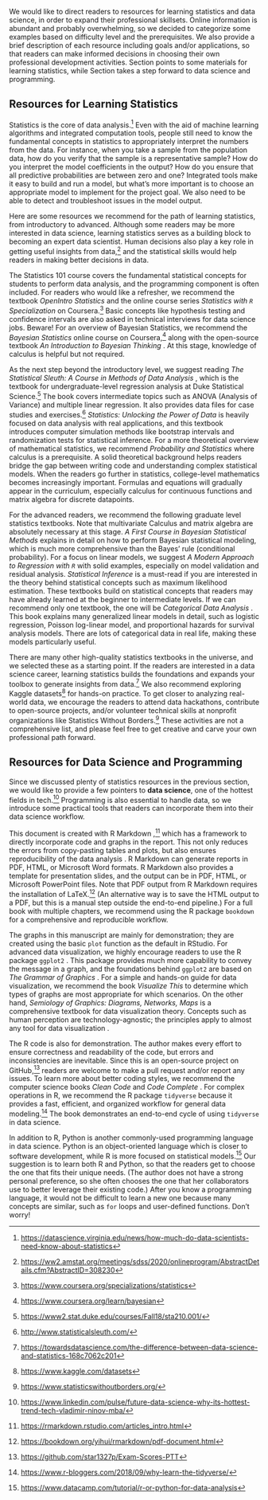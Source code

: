 We would like to direct readers to resources for learning statistics and data science, in order to expand their professional skillsets. Online information is abundant and probably overwhelming, so we decided to categorize some examples based on difficulty level and the prerequisites. We also provide a brief description of each resource including goals and/or applications, so that readers can make informed decisions in choosing their own professional development activities. Section \ref{learning-statistics} points to some materials for learning statistics, while Section \ref{learning-data-science} takes a step forward to data science and programming.  

## Resources for Learning Statistics {#learning-statistics}

Statistics is the core of data analysis.^[<https://datascience.virginia.edu/news/how-much-do-data-scientists-need-know-about-statistics>] Even with the aid of machine learning algorithms and integrated computation tools, people still need to know the fundamental concepts in statistics to appropriately interpret the numbers from the data. For instance, when you take a sample from the population data, how do you verify that the sample is a representative sample? How do you interpret the model coefficients in the output? How do you ensure that all predictive probabilities are between zero and one? Integrated tools make it easy to build and run a model, but what's more important is to choose an appropriate model to implement for the project goal. We also need to be able to detect and troubleshoot issues in the model output.  

Here are some resources we recommend for the path of learning statistics, from introductory to advanced. Although some readers may be more interested in data science, learning statistics serves as a building block to becoming an expert data scientist. Human decisions also play a key role in getting useful insights from data,^[<https://ww2.amstat.org/meetings/sdss/2020/onlineprogram/AbstractDetails.cfm?AbstractID=308230>] and the statistical skills would help readers in making better decisions in data.   

The Statistics 101 course covers the fundamental statistical concepts for students to perform data analysis, and the programming component is often included. For readers who would like a refresher, we recommend the textbook *OpenIntro Statistics* \cite{diez2019openintro} and the online course series *Statistics with `R` Specialization* on Coursera.^[<https://www.coursera.org/specializations/statistics>] Basic concepts like hypothesis testing and confidence intervals are also asked in technical interviews for data science jobs. Beware! For an overview of Bayesian Statistics, we recommend the *Bayesian Statistics* online course on Coursera,^[<https://www.coursera.org/learn/bayesian>] along with the open-source textbook *An Introduction to Bayesian Thinking* \cite{clyde2018bayesian101}. At this stage, knowledge of calculus is helpful but not required.  
  
As the next step beyond the introductory level, we suggest reading *The Statistical Sleuth: A Course in Methods of Data Analysis* \cite{ramsey2013statistical}, which is the textbook for undergraduate-level regression analysis at Duke Statistical Science.^[<https://www2.stat.duke.edu/courses/Fall18/sta210.001/>] The book covers intermediate topics such as ANOVA (Analysis of Variance) and multiple linear regression. It also provides data files for case studies and exercises.^[<http://www.statisticalsleuth.com/>] *Statistics: Unlocking the Power of Data* \cite{lock2020statistics} is heavily focused on data analysis with real applications, and this textbook introduces computer simulation methods like bootstrap intervals and randomization tests for statistical inference. For a more theoretical overview of mathematical statistics, we recommend *Probability and Statistics* \cite{degroot2012probability} where calculus is a prerequisite. A solid theoretical background helps readers bridge the gap between writing code and understanding complex statistical models. When the readers go further in statistics, college-level mathematics becomes increasingly important. Formulas and equations will gradually appear in the curriculum, especially calculus for continuous functions and matrix algebra for discrete datapoints.  

For the advanced readers, we recommend the following graduate level statistics textbooks. Note that multivariate Calculus and matrix algebra are absolutely necessary at this stage. *A First Course in Bayesian Statistical Methods* \cite{hoff2009first} explains in detail on how to perform Bayesian statistical modeling, which is much more comprehensive than the Bayes' rule (conditional probability). For a focus on linear models, we suggest *A Modern Approach to Regression with `R`* \cite{sheather2009modern} with solid examples, especially on model validation and residual analysis. *Statistical Inference* \cite{casella2021statistical} is a must-read if you are interested in the theory behind statistical concepts such as maximum likelihood estimation. These textbooks build on statistical concepts that readers may have already learned at the beginner to intermediate levels. If we can recommend only one textbook, the one will be *Categorical Data Analysis* \cite{agresti2003categorical}. This book explains many generalized linear models in detail, such as logistic regression, Poisson log-linear model, and proportional hazards for survival analysis models. There are lots of categorical data in real life, making these models particularly useful.  

There are many other high-quality statistics textbooks in the universe, and we selected these as a starting point. If the readers are interested in a data science career, learning statistics builds the foundations and expands your toolbox to generate insights from data.^[<https://towardsdatascience.com/the-difference-between-data-science-and-statistics-168c7062c201>] We also recommend exploring Kaggle datasets^[<https://www.kaggle.com/datasets>] for hands-on practice. To get closer to analyzing real-world data, we encourage the readers to attend data hackathons, contribute to open-source projects, and/or volunteer technical skills at nonprofit organizations like Statistics Without Borders.^[<https://www.statisticswithoutborders.org/>] These activities are not a comprehensive list, and please feel free to get creative and carve your own professional path forward.    

## Resources for Data Science and Programming {#learning-data-science}

Since we discussed plenty of statistics resources in the previous section, we would like to provide a few pointers to **data science**, one of the hottest fields in tech.^[<https://www.linkedin.com/pulse/future-data-science-why-its-hottest-trend-tech-vladimir-ninov-mba/>] Programming is also essential to handle data, so we introduce some practical tools that readers can incorporate them into their data science workflow.   

This document is created with $\mathsf{R}$ Markdown \cite{r-markdown-pkg},^[<https://rmarkdown.rstudio.com/articles_intro.html>] which has a framework to directly incorporate code and graphs in the report. This not only reduces the errors from copy-pasting tables and plots, but also ensures reproducibility of the data analysis \cite{baumer2014r-markdown}. $\mathsf{R}$ Markdown can generate reports in PDF, HTML, or Microsoft Word formats. $\mathsf{R}$ Markdown also provides a template for presentation slides, and the output can be in PDF, HTML, or Microsoft PowerPoint files. Note that PDF output from $\mathsf{R}$ Markdown requires the installation of LaTeX.^[<https://bookdown.org/yihui/rmarkdown/pdf-document.html>] (An alternative way is to save the HTML output to a PDF, but this is a manual step outside the end-to-end pipeline.) For a full book with multiple chapters, we recommend using the $\mathsf{R}$ package `bookdown` \cite{r-bookdown} for a comprehensive and reproducible workflow.  

The graphs in this manuscript are mainly for demonstration; they are created using the basic `plot` function as the default in RStudio. For advanced data visualization, we highly encourage readers to use the $\mathsf{R}$ package `ggplot2` \cite{ggplot2}. This package provides much more capability to convey the message in a graph, and the foundations behind `ggplot2` are based on *The Grammar of Graphics* \cite{wilkinson2013grammar}. For a simple and hands-on guide for data visualization, we recommend the book *Visualize This* \cite{yau2011visualize} to determine which types of graphs are most appropriate for which scenarios. On the other hand, *Semiology of Graphics: Diagrams, Networks, Maps* \cite{bertin1983semiology} is a comprehensive textbook for data visualization theory. Concepts such as human perception are technology-agnostic; the principles apply to almost any tool for data visualization \cite{few2013data}.     

The $\mathsf{R}$ code is also for demonstration. The author makes every effort to ensure correctness and readability of the code, but errors and inconsistencies are inevitable. Since this is an open-source project on GitHub,^[<https://github.com/star1327p/Exam-Scores-PTT>] readers are welcome to make a pull request and/or report any issues. To learn more about better coding styles, we recommend the computer science books *Clean Code* \cite{martin2009clean} and *Code Complete* \cite{mcconnell2004code}. For complex operations in $\mathsf{R}$, we recommend the $\mathsf{R}$ package `tidyverse` \cite{r-tidyverse} because it provides a fast, efficient, and organized workflow for general data modeling.^[<https://www.r-bloggers.com/2018/09/why-learn-the-tidyverse/>] The book \textit{$\mathsf{R}$ for Data Science: Import, Tidy, Transform, Visualize, and Model Data} \cite{wickham2016r} demonstrates an end-to-end cycle of using `tidyverse` in data science.  

In addition to $\mathsf{R}$, Python is another commonly-used programming language in data science. Python is an object-oriented language which is closer to software development, while $\mathsf{R}$ is more focused on statistical models.^[<https://www.datacamp.com/tutorial/r-or-python-for-data-analysis>] Our suggestion is to learn both $\mathsf{R}$ and Python, so that the readers get to choose the one that fits their unique needs. (The author does not have a strong personal preference, so she often chooses the one that her collaborators use to better leverage their existing code.) After you know a programming language, it would not be difficult to learn a new one because many concepts are similar, such as `for` loops and user-defined functions. Don't worry!  

